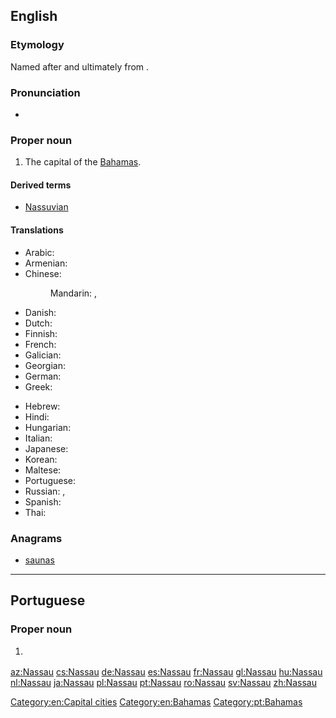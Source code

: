 ==English==
{{wikipedia}}
===Etymology===
Named after {{w|Nassau, Germany}} and ultimately from {{etyl|de|en}} {{term|nass||wet|lang=de}}.
===Pronunciation===
* {{IPA|/ˈnæsɔː/|lang=en}}

===Proper noun===
{{en-proper noun}}

# The capital of the [[Bahamas]].

====Derived terms====
* [[Nassuvian]]

====Translations====
{{trans-top|capital of the Bahamas}}
* Arabic: {{t|ar|نَاسَاو|m|tr=nasāw}}
* Armenian: {{t|hy|Նասաու}}
* Chinese:
*: Mandarin: {{t|cmn|拿騷|sc=Hani}}, {{t+|cmn|拿骚|tr=Násāo|sc=Hani}}
* Danish: {{t|da|Nassau}}
* Dutch: {{t|nl|Nassau}}
* Finnish: {{t|fi|Nassau}}
* French: {{t+|fr|Nassau}}
* Galician: {{t+|gl|Nassau}}
* Georgian: {{t|ka|ნასაუ}}
* German: {{t+|de|Nassau}}
* Greek: {{t|el|Νασσάου}}
{{trans-mid}}
* Hebrew: {{t|he|נסאו}}
* Hindi: {{t|hi|नासाओ|tr=nāsā'ō}}
* Hungarian: {{t+|hu|Nassau}}
* Italian: {{t|it|Nassau|f}}
* Japanese: {{t|ja|ナッソー|tr=Nassō}}
* Korean: {{t|ko|나소|tr=Naso}}
* Maltese: {{t|mt|Nassaw}}
* Portuguese: {{t|pt|Nassau}}
* Russian: {{t|ru|Нассау|m|tr=Nássau, Nassáu}}, {{t|ru|Нассо|m|tr=Násso}}
* Spanish: {{t+|es|Nassau}}
* Thai: {{t|th|นัสซอ|tr=nátsaaw}}
{{trans-bottom}}

===Anagrams===
* [[saunas#English|saunas]]

[[Category:en:Capital cities]]
[[Category:en:Bahamas]]

----

==Portuguese==

===Proper noun===
{{pt-proper noun|f}}

# {{l|en|Nassau}} {{gloss|capital of the Bahamas}}

[[Category:pt:Bahamas]]

[[az:Nassau]]
[[cs:Nassau]]
[[de:Nassau]]
[[es:Nassau]]
[[fr:Nassau]]
[[gl:Nassau]]
[[hu:Nassau]]
[[nl:Nassau]]
[[ja:Nassau]]
[[pl:Nassau]]
[[pt:Nassau]]
[[ro:Nassau]]
[[sv:Nassau]]
[[zh:Nassau]]